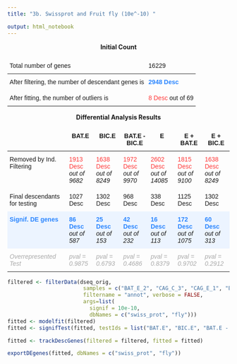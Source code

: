 ```yaml
---
title: "3b. Swissprot and Fruit fly (10e^-10) "

output: html_notebook
---
```

<p style="text-align:center;"><b>Initial Count</b></p>

<style type="text/css">
.tg  {border:none;border-collapse:collapse;border-spacing:0;}
.tg td{border-style:solid;border-width:0px;font-family:Arial, sans-serif;font-size:14px;overflow:hidden;
  padding:7px 15px;word-break:normal;}
.tg th{border-style:solid;border-width:0px;font-family:Arial, sans-serif;font-size:14px;font-weight:normal;
  overflow:hidden;padding:7px 15px;word-break:normal;}
.tg .tg-73oq{border-color:#000000;text-align:left;vertical-align:top}
</style>
<table class="tg">
<thead>
  <tr>
    <th class="tg-73oq">Total number of genes</th>
    <th class="tg-73oq">16229</th>
  </tr>
</thead>
<tbody>
  <tr>
    <td class="tg-73oq">After filtering, the number of descendant genes is</td>
    <td class="tg-73oq"><span style="font-weight:bold;color:#2B86FF">2948 Desc</span></td>
  </tr>
  <tr>
    <td class="tg-73oq">After fitting, the number of outliers is</td>
    <td class="tg-73oq"><span style="color:#FF3838">8 Desc</span> out of 69</td>
  </tr>
</tbody>
</table>
 

<p style="text-align:center;"><b>Differential Analysis Results</b></p>
<style type="text/css">
.tg  {border:none;border-collapse:collapse;border-spacing:0;}
.tg td{border-style:solid;border-width:0px;font-family:Arial, sans-serif;font-size:14px;overflow:hidden;
  padding:10px 5px;word-break:normal;}
.tg th{border-style:solid;border-width:0px;font-family:Arial, sans-serif;font-size:14px;font-weight:normal;
  overflow:hidden;padding:10px 5px;word-break:normal;}
.tg .tg-65px{background-color:#ecf4ff;border-color:#000000;text-align:left;vertical-align:top}
.tg .tg-7btt{border-color:inherit;font-weight:bold;text-align:center;vertical-align:top}
.tg .tg-0pky{border-color:inherit;text-align:left;vertical-align:top}
.tg .tg-73oq{border-color:#000000;text-align:left;vertical-align:top}
</style>
<table class="tg">
<thead>
  <tr>
    <th class="tg-0pky"></th>
    <th class="tg-7btt">BAT.E</th> 
    <th class="tg-7btt">BIC.E</th> 
    <th class="tg-7btt">BAT.E - BIC.E</th> 
    <th class="tg-7btt">E</th> 
    <th class="tg-7btt">E + BAT.E</th> 
    <th class="tg-7btt">E + BIC.E</th>
  </tr>
</thead>
<tbody>
  <tr>
    <td class="tg-73oq">Removed by Ind. Filtering</td>
    <td class="tg-73oq"><span style="color:#FF3838">1913 Desc</span><br><span style="font-style:italic">out of 9682</span></td> 
    <td class="tg-73oq"><span style="color:#FF3838">1638 Desc</span><br><span style="font-style:italic">out of 8249</span></td> 
    <td class="tg-73oq"><span style="color:#FF3838">1972 Desc</span><br><span style="font-style:italic">out of 9970</span></td> 
    <td class="tg-73oq"><span style="color:#FF3838">2602 Desc</span><br><span style="font-style:italic">out of 14085</span></td> 
    <td class="tg-73oq"><span style="color:#FF3838">1815 Desc</span><br><span style="font-style:italic">out of 9100</span></td> 
    <td class="tg-73oq"><span style="color:#FF3838">1638 Desc</span><br><span style="font-style:italic">out of 8249</span></td>
  </tr>
  <tr>
    <td class="tg-73oq">Final descendants for testing&nbsp;&nbsp;&nbsp;&nbsp;&nbsp;&nbsp;</td>
    <td class="tg-73oq">1027 Desc</td> 
    <td class="tg-73oq">1302 Desc</td> 
    <td class="tg-73oq">968 Desc</td> 
    <td class="tg-73oq">338 Desc</td> 
    <td class="tg-73oq">1125 Desc</td> 
    <td class="tg-73oq">1302 Desc</td>
  </tr>
  <tr>
    <td class="tg-65px"><span style="font-weight:bold;color:#2B86FF">Signif. DE genes</span></td>
    <td class="tg-65px"><span style="font-weight:bold;color:#2B86FF">86 Desc</span><br><span style="font-style:italic">out of 587</span></td> 
    <td class="tg-65px"><span style="font-weight:bold;color:#2B86FF">25 Desc</span><br><span style="font-style:italic">out of 153</span></td> 
    <td class="tg-65px"><span style="font-weight:bold;color:#2B86FF">42 Desc</span><br><span style="font-style:italic">out of 232</span></td> 
    <td class="tg-65px"><span style="font-weight:bold;color:#2B86FF">16 Desc</span><br><span style="font-style:italic">out of 113</span></td> 
    <td class="tg-65px"><span style="font-weight:bold;color:#2B86FF">172 Desc</span><br><span style="font-style:italic">out of 1075</span></td> 
    <td class="tg-65px"><span style="font-weight:bold;color:#2B86FF">60 Desc</span><br><span style="font-style:italic">out of 313</span></td>
  </tr>
  <tr>
    <td class="tg-0pky"><span style="font-style:italic;color:#AAA">Overrepresented Test</span></td>
    <td class="tg-0pky"><span style="font-style:italic;color:#AAA">pval = 0.9875</span></td> 
    <td class="tg-0pky"><span style="font-style:italic;color:#AAA">pval = 0.6793</span></td> 
    <td class="tg-0pky"><span style="font-style:italic;color:#AAA">pval = 0.4686</span></td> 
    <td class="tg-0pky"><span style="font-style:italic;color:#AAA">pval = 0.8379</span></td> 
    <td class="tg-0pky"><span style="font-style:italic;color:#AAA">pval = 0.9702</span></td> 
    <td class="tg-0pky"><span style="font-style:italic;color:#AAA">pval = 0.2912</span></td>
  </tr>
</tbody>
</table>
   
```r
filtered <- filterData(dseq_orig, 
                        samples = c("BAT_E_2", "CAG_C_3", "CAG_E_1", "BIC_C_3"),
                        filtername = "annot", verbose = FALSE,
                        args=list(
                          signif = 10e-10, 
                          dbNames = c("swiss_prot", "fly")))
fitted <- modelfit(filtered)
fitted <- signifTest(fitted, testIds = list("BAT.E", "BIC.E", "BAT.E - BIC.E", "E", "E + BAT.E", "E + BIC.E"))

fitted <- trackDescGenes(filtered = filtered, fitted = fitted)
```

```r
exportDEgenes(fitted, dbNames = c("swiss_prot", "fly"))
```

